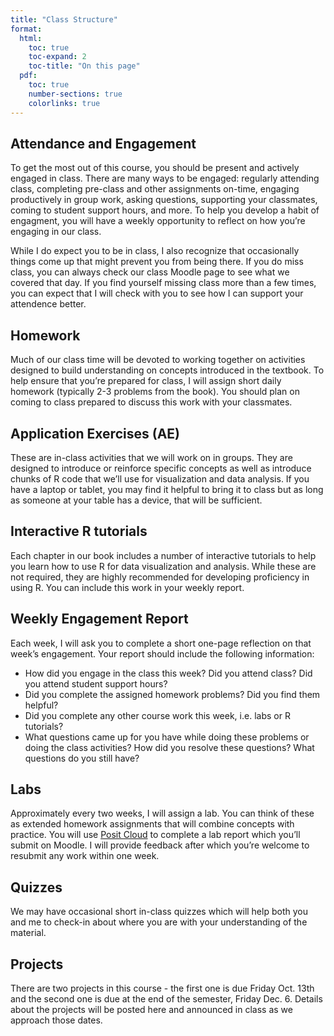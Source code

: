 ```yaml
---
title: "Class Structure"
format:
  html: 
    toc: true
    toc-expand: 2
    toc-title: "On this page"
  pdf:
    toc: true
    number-sections: true
    colorlinks: true
---
```


## Attendance and Engagement

To get the most out of this course, you should be present and actively engaged in class. There are many ways to be engaged: regularly attending class, completing pre-class and other assignments on-time, engaging productively in group work, asking questions, supporting your classmates, coming to student support hours, and more. To help you develop a habit of engagment, you will have a weekly opportunity to reflect on how you're engaging in our class.

While I do expect you to be in class, I also recognize that occasionally things come up that might prevent you from being there. If you do miss class, you can always check our class Moodle page to see what we covered that day. If you find yourself missing class more than a few times, you can expect that I will check with you to see how I can support your attendence better.

## Homework

Much of our class time will be devoted to working together on activities designed to build understanding on concepts introduced in the textbook. To help ensure that you're prepared for class, I will assign short daily homework (typically 2-3 problems from the book). You should plan on coming to class prepared to discuss this work with your classmates.

## Application Exercises (AE)

These are in-class activities that we will work on in groups. They are designed to introduce or reinforce specific concepts as well as introduce chunks of R code that we'll use for visualization and data analysis. If you have a laptop or tablet, you may find it helpful to bring it to class but as long as someone at your table has a device, that will be sufficient.

## Interactive R tutorials

Each chapter in our book includes a number of interactive tutorials to help you learn how to use R for data visualization and analysis. While these are not required, they are highly recommended for developing proficiency in using R. You can include this work in your weekly report.

## Weekly Engagement Report

Each week, I will ask you to complete a short one-page reflection on that week's engagement. Your report should include the following information:

-   How did you engage in the class this week? Did you attend class? Did you attend student support hours?
-   Did you complete the assigned homework problems? Did you find them helpful?\
-   Did you complete any other course work this week, i.e. labs or R tutorials?
-   What questions came up for you have while doing these problems or doing the class activities? How did you resolve these questions? What questions do you still have?

## Labs

Approximately every two weeks, I will assign a lab. You can think of these as extended homework assignments that will combine concepts with practice. You will use [Posit Cloud](https://posit.cloud) to complete a lab report which you'll submit on Moodle. I will provide feedback after which you're welcome to resubmit any work within one week.

## Quizzes

We may have occasional short in-class quizzes which will help both you and me to check-in about where you are with your understanding of the material.

## Projects

There are two projects in this course - the first one is due Friday Oct. 13th and the second one is due at the end of the semester, Friday Dec. 6. Details about the projects will be posted here and announced in class as we approach those dates.
